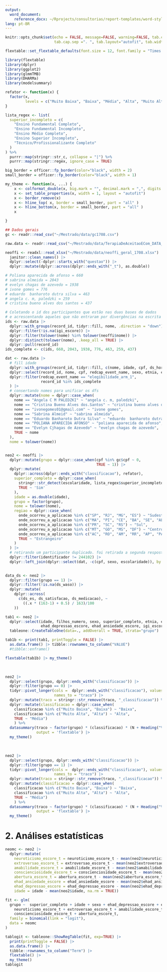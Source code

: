 ```yaml
---
output:
  word_document:
    reference_docx: ~/Rprojects/consultorias/report-templates/word-styles-reference-01.docx
lang: pt-BR
---
```


```r
knitr::opts_chunk$set(echo = FALSE, message=FALSE, warning=FALSE, tab.cap.pre="Table ",
                      tab.cap.sep =". ", tab.layout="autofit", tab.width=0.8)

flextable::set_flextable_defaults(font.size = 12, font.family = "Times New Roman")
```

```r
library(flextable)
library(dplyr)
library(ggplot2)
library(glmmTMB)
library(DHARMa)
library(modelsummary)
```

```r
refator <- function(x) {
  factor(x,
         levels = c("Muito Baixa", "Baixa", "Média", "Alta", "Muito Alta"))
}

lista_regex <- list(
  superior_incompleto = c(
    "Ensino Fundamental Completo",
    "Ensino Fundamental Incompleto",
    "Ensino Médio Completo",
    "Ensino Superior Incompleto",
    "Técnico/Profissionalizante Completo"
  )
) %>%
  purrr::map(stringr::str_c, collapse = "|") %>%
  purrr::map(stringr::regex, ignore_case = TRUE)

big_border = officer::fp_border(color="black", width = 2)
small_border = officer::fp_border(color="black", width = 1)

my_theme <- function(x, ...) {
    x <- colformat_double(x, big.mark = "", decimal.mark = ",", digits = 2)
    x <- set_table_properties(x, width = 1, layout = "autofit")
    x <- border_remove(x)
    x <- hline_top( x, border = small_border, part = "all" )
    x <- hline_bottom(x, border = small_border, part = "all" )
    x

}

```

```r
## Dados gerais
gc <- readr::read_csv("~/Mestrado/data/gc1708.csv")

raw.data <- readr::read_csv("~/Mestrado/data/TerapiaDeAceitaoECom_DATA_2022-08-17_1702.csv")

neoffi <- readxl::read_xlsx("~/Mestrado/data/neoffi_geral_1708.xlsx") |> 
  janitor::clean_names() |> 
  dplyr::select(-dplyr::starts_with("questao")) |> 
  dplyr::mutate(dplyr::across(dplyr::ends_with("_t"), as.double))

# Poliana aparecida de afonso = 660
# sabrina almeida = 2043
# evelyn chagas de azevedo = 1938
# ivone gomes = 776
# eduardo  banharoto dutra silva = 463
# angela c. m, paledzki = 259
# cristina bueno alves dos santos = 437

# Coletando o id dos participantes que estão nas duas bases de dados
# e acrescentando aqueles que não entraram por divergências na escrita do nome
ids <- raw.data |> 
  dplyr::with_groups(record_id, tidyr::fill, nome, .direction = "down") |> 
  dplyr::filter(!is.na(igi_escore)) |> 
  dplyr::filter(tolower(nome) %in% tolower(neoffi$nome)) |> 
  dplyr::distinct(tolower(nome), .keep_all = TRUE) |> 
  dplyr::pull(record_id)
ids_complete <- c(ids, 660, 2043, 1938, 776, 463, 259, 437)

dat <- raw.data |>
  # fill idade
  dplyr::with_groups(record_id, tidyr::fill, c(nome, idade, cpf, ds_horario_deitar:ds_medicacao), .direction = "downup") |> 
  dplyr::select(record_id, nome, cpf, redcap_event_name, sexo, etnia, estado_civil, filhos_numero, escolaridade, ocupacao, igi_escore, ehad_depressao_escore, ehad_ansiedade_escore, ds_horario_deitar:ds_medicacao) |> 
  dplyr::filter(redcap_event_name == "elegibilidade_arm_1",
                record_id %in% ids_complete
  ) |> 
  # consertando nomes para unificar os dfs
  dplyr::mutate(nome = dplyr::case_when(
    nome == "Angela C M PALEDZKI" ~ "angela c. m, paledzki",
    nome == "Cristina Bueno Alves dos.Santos" ~ "cristina bueno alves dos santos",
    nome == "ivonegomes01@gmail.com" ~ "ivone gomes",
    nome == "Sabrina Almeid" ~ "sabrina almeida",
    nome == "Eduardo Banharoto Dutra Silva" ~ "eduardo  banharoto dutra silva",
    nome == "POLIANA APARECIDA AFONSO" ~ "poliana aparecida de afonso",
    nome == "Evelyn Cjhagas de Azevedo" ~ "evelyn chagas de azevedo",
    TRUE ~ nome
  ),
  nome = tolower(nome))


neo2 <- neoffi |>
  dplyr::mutate(grupo = dplyr::case_when(cpf %in% gc$cpf ~ 0,
                                         TRUE ~ 1)) |>
  dplyr::mutate(
    dplyr::across(dplyr::ends_with("classificacao"), refator),
    superior_completo = dplyr::case_when(
      stringr::str_detect(escolaridade, lista_regex$superior_incompleto) ~ 'Não',
      TRUE ~ 'Sim'
    ),
    idade = as.double(idade),
    grupo = factor(grupo),
    nome = tolower(nome),
    regiao = dplyr::case_when(
      onde_ocorreu_a_aplicacao %in% c("SP", "RJ", "MG", "ES") ~ "Sudeste",
      onde_ocorreu_a_aplicacao %in% c("MA", "PI", "CE", "BA", "SE", "AL", "PE", "PB", "RN") ~ "Nordeste",
      onde_ocorreu_a_aplicacao %in% c("PR", "SC", "RS") ~ "Sul",
      onde_ocorreu_a_aplicacao %in% c("MT", "GO", "MS", "DF") ~ "Centro-Oeste",
      onde_ocorreu_a_aplicacao %in% c("AC", "RO", "AM", "RR", "AP", "PA", "TO") ~ "Norte",
      TRUE ~ "Estrangeiro"
    )
  ) |> 
  # retirando um participante duplicado. foi retirada a segunda resposta
  dplyr::filter(identificador != 244102) |> 
  dplyr::left_join(dplyr::select(dat, -c(cpf, sexo, escolaridade)), by = "nome") 
  

data_ds <- neo2 |> 
  dplyr::filter(grupo == 1) |> 
  dplyr::filter(!is.na(ds_waso)) |> 
  dplyr::mutate(
    dplyr::across(
      c(ds_es, ds_satisfacao, ds_medicacao), ~
        ((.x * (163-1) + 0.5) / 163)/100
    ))

```

```r
tab1 <- neo2 |> 
  dplyr::select(idade, filhos_numero, sexo, superior_completo, etnia, estado_civil, ocupacao, regiao, 
                ehad_depressao_escore, ehad_ansiedade_escore, igi_escore, grupo) %>%
  tableone::CreateTableOne(data=., addOverall = TRUE, strata="grupo")

tab1b <- print(tab1, printToggle = FALSE) |> 
  as.data.frame() |> tibble::rownames_to_column("VALUE")
  #tibble::enframe()

flextable(tab1b) |> my_theme()
```

<br>

```r
neo2 |> 
  dplyr::select(grupo, dplyr::ends_with("classificacao")) |> 
  dplyr::filter(grupo == 0) |> 
  tidyr::pivot_longer(cols =  dplyr::ends_with("classificacao"), values_to = "classificacao",
                      names_to = "traco") |> 
  dplyr::mutate(traco = stringr::str_remove(traco, "_classificacao")) %>% 
  dplyr::mutate(classificacao = dplyr::case_when(
    classificacao %in% c("Muito Baixa", "Baixa") ~ "Baixa",
    classificacao %in% c("Muito Alta", "Alta") ~ "Alta",
    TRUE ~ "Média") 
    ) %>%
  datasummary(traco ~ factor(grupo) * (classificacao) * (N + Heading("%")* Percent("row")), data = .,
              output = 'flextable') |> 
  my_theme()
```

<br>

```r
neo2 |> 
  dplyr::select(grupo, dplyr::ends_with("classificacao")) |> 
  dplyr::filter(grupo == 1) |> 
  tidyr::pivot_longer(cols =  dplyr::ends_with("classificacao"), values_to = "classificacao",
                      names_to = "traco") |> 
  dplyr::mutate(traco = stringr::str_remove(traco, "_classificacao")) %>% 
  dplyr::mutate(classificacao = dplyr::case_when(
    classificacao %in% c("Muito Baixa", "Baixa") ~ "Baixa",
    classificacao %in% c("Muito Alta", "Alta") ~ "Alta",
    TRUE ~ "Média")
    ) %>% 
  datasummary(traco ~ factor(grupo) * (classificacao) * (N + Heading("%")* Percent("row")), data = .,
              output = 'flextable') |> 
  my_theme()
```

# 2. Análises estatísticas

```r
neomc <- neo2 |> 
  dplyr::mutate(
    neuroticismo_escore_t = neuroticismo_escore_t - mean(neo2$neuroticismo_escore_t),
    extroversao_escore_t = extroversao_escore_t - mean(neo2$extroversao_escore_t),
    amabilidade_escore_t = amabilidade_escore_t - mean(neo2$amabilidade_escore_t),
    conscienciosidade_escore_t = conscienciosidade_escore_t - mean(neo2$conscienciosidade_escore_t),
    abertura_escore_t = abertura_escore_t - mean(neo2$abertura_escore_t),
    ehad_ansiedade_escore = ehad_ansiedade_escore - mean(neo2$ehad_ansiedade_escore, na.rm=TRUE),
    ehad_depressao_escore = ehad_depressao_escore - mean(neo2$ehad_depressao_escore, na.rm=TRUE),
    idade = idade - mean(neo2$idade, na.rm = TRUE))
```

```r
fit <- glm(
  grupo ~  superior_completo + idade + sexo + ehad_depressao_escore + ehad_ansiedade_escore +
    neuroticismo_escore_t + extroversao_escore_t + amabilidade_escore_t +
    conscienciosidade_escore_t + abertura_escore_t,
  family = binomial(link = "logit"),
  data = neomc
)

tablogit <- tableone::ShowRegTable(fit, exp=TRUE) |> 
  print(printToggle = FALSE) |> 
  as.data.frame() |> 
  tibble::rownames_to_column("Term") |> 
  flextable() |> 
  my_theme()
tablogit
```

